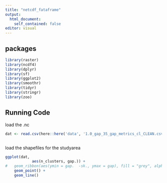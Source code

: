 ```yaml
---
title: "netcdf_fataframe"
output:
  html_document:
    self_contained: false
editor: visual
---
```


## packages

```r
library(raster)
library(ncdf4)
library(dplyr)
library(sf)
library(ggplot2)
library(smoothr)
library(tidyr)
library(stringr)
library(zoo)

```

## Running Code

load the .nc

```r
dat <- read.csv(here::here('data', '1.0_gap_35_gap_metrics_cl_CLEAN.csv'))



```

load the shapefiles for the studyarea

```r
ggplot(dat, 
			aes(n_clusters, gap.)) +
#	geom_ribbon(aes(ymin = gap.  -sk., ymax = gap), fill = "grey", alpha = 0.5) +
	geom_point() +
	geom_line()


```
